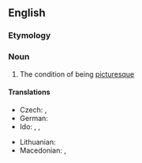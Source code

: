 ==English==

===Etymology===
{{suffix|en|picturesque|ness}}

===Noun===
{{en-noun|~|es}}

# The condition of being [[picturesque]]

====Translations====
{{trans-top|picturesqueness}}
* Czech: {{t|cs|malebnost|f}}, {{t|cs|pitoresknost|f}}
* German: {{t|de|Malerhaftigkeit|f}}
* Ido: {{t+|io|pitoreskeso}}, {{t|io|piktindeso}}, {{t|io|pikturatreso}}
{{trans-mid}}
* Lithuanian: {{t|lt|vaizdingumas|m}}
* Macedonian: {{t|mk|сликовитост|f|tr=slikóvitost}}, {{t|mk|живописност|f|tr=živópisnost}}
{{trans-bottom}}